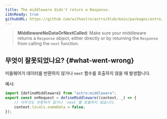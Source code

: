 ```yaml
---
title: The middleware didn't return a Response.
i18nReady: true
githubURL: https://github.com/withastro/astro/blob/main/packages/astro/src/core/errors/errors-data.ts
---
```


> **MiddlewareNoDataOrNextCalled**: Make sure your middleware returns a `Response` object, either directly or by returning the `Response` from calling the `next` function.

## 무엇이 잘못되었나요? \{#what-went-wrong\}

미들웨어가 데이터를 반환하지 않거나 `next` 함수를 호출하지 않을 때 발생합니다.

예시:
```ts
import {defineMiddleware} from "astro:middleware";
export const onRequest = defineMiddleware((context, _) => {
	// 아무것도 반환하지 않거나 `next`를 호출하지 않습니다.
	context.locals.someData = false;
});
```